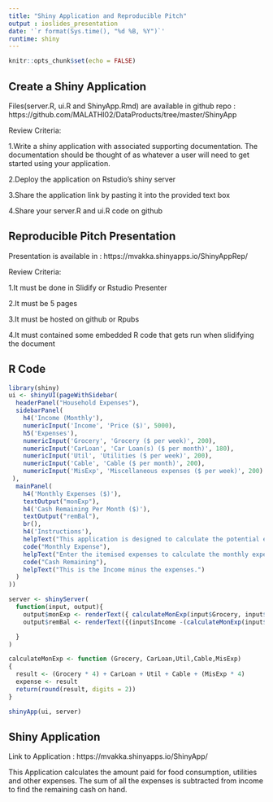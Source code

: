 ```yaml
---
title: "Shiny Application and Reproducible Pitch" 
output : ioslides_presentation
date: '`r format(Sys.time(), "%d %B, %Y")`'
runtime: shiny
---
```


```r
knitr::opts_chunk$set(echo = FALSE)
```
## Create a Shiny Application

Files(server.R, ui.R and ShinyApp.Rmd) are available in github repo : 
https://github.com/MALATHI02/DataProducts/tree/master/ShinyApp

Review Criteria:

1.Write a shiny application with associated supporting documentation. The documentation should be thought of as whatever a user will need to get started using your application.

2.Deploy the application on Rstudio's shiny server

3.Share the application link by pasting it into the provided text box

4.Share your server.R and ui.R code on github

## Reproducible Pitch Presentation

Presentation is available in : https://mvakka.shinyapps.io/ShinyAppRep/

Review Criteria:

1.It must be done in Slidify or Rstudio Presenter

2.It must be 5 pages

3.It must be hosted on github or Rpubs

4.It must contained some embedded R code that gets run when slidifying the document

## R Code

```r

library(shiny)
ui <- shinyUI(pageWithSidebar(
  headerPanel("Household Expenses"),
  sidebarPanel(
    h4('Income (Monthly'),
    numericInput('Income', 'Price ($)', 5000),
    h5('Expenses'),
    numericInput('Grocery', 'Grocery ($ per week)', 200),
    numericInput('CarLoan', 'Car Loan(s) ($ per month)', 180),
    numericInput('Util', 'Utilities ($ per week)', 200),
    numericInput('Cable', 'Cable ($ per month)', 200),
    numericInput('MisExp', 'Miscellaneous expenses ($ per week)', 200)
 ),
  mainPanel(
    h4('Monthly Expenses ($)'),
    textOutput("monExp"),
    h4('Cash Remaining Per Month ($)'),
    textOutput("remBal"),
    br(),
    h4('Instructions'),
    helpText("This application is designed to calculate the potential expenses to income"),
    code("Monthly Expense"),
    helpText("Enter the itemised expenses to calculate the monthly expense."),
    code("Cash Remaining"),
    helpText("This is the Income minus the expenses.")
  )
))

server <- shinyServer(
  function(input, output){
    output$monExp <- renderText({ calculateMonExp(input$Grocery, input$CarLoan,input$Util, input$Cable, input$MisExp) })
    output$remBal <- renderText({(input$Income -(calculateMonExp(input$Grocery, input$CarLoan,input$Util, input$Cable, input$MisExp)) )})

  }
)

calculateMonExp <- function (Grocery, CarLoan,Util,Cable,MisExp)
{
  result <- (Grocery * 4) + CarLoan + Util + Cable + (MisExp * 4)
  expense <- result
  return(round(result, digits = 2))
}

shinyApp(ui, server)
```

## Shiny Application

Link to Application : https://mvakka.shinyapps.io/ShinyApp/

This Application calculates the amount paid for food consumption, utilities and other expenses. The sum of all the expenses is subtracted from income to find the remaining cash on hand.



